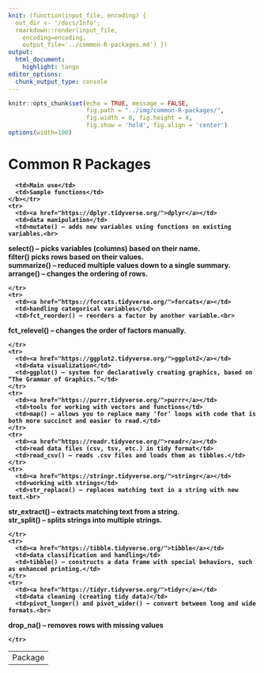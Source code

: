 ```yaml
---
knit: (function(input_file, encoding) {
  out_dir <- '/docs/Info';
  rmarkdown::render(input_file,
    encoding=encoding,
    output_file='../common-R-packages.md') })
output:
  html_document:
    highlight: tango
editor_options:
  chunk_output_type: console
---
```


```r
knitr::opts_chunk$set(echo = TRUE, message = FALSE,
                      fig.path = "../img/common-R-packages/",
                      fig.width = 6, fig.height = 4,
                      fig.show = 'hold', fig.align = 'center')
options(width=100)
```

# Common R Packages

<table style="width:90%">
  <tbody>
    <tr><b>
      <td>Package</td>
      <td>Main use</td>
      <td>Sample functions</td>
    </b></tr>
    <tr>
      <td><a href="https://dplyr.tidyverse.org/">dplyr</a></td>
      <td>data manipulation</td>
      <td>mutate() – adds new variables using functions on existing variables.<br>
select() – picks variables (columns) based on their name.<br>
filter() picks rows based on their values.<br>
summarize() – reduced multiple values down to a single summary.<br>
arrange() – changes the ordering of rows.</td>
    </tr>
    <tr>
      <td><a href="https://forcats.tidyverse.org/">forcats</a></td>
      <td>handling categorical variables</td>
      <td>fct_reorder() – reorders a factor by another variable.<br>
fct_relevel() – changes the order of factors manually.
</td>
    </tr>
    <tr>
      <td><a href="https://ggplot2.tidyverse.org/">ggplot2</a></td>
      <td>data visualization</td>
      <td>ggplot() – system for declaratively creating graphics, based on “The Grammar of Graphics.”</td>
    </tr>
    <tr>
      <td><a href="https://purrr.tidyverse.org/">purrr</a></td>
      <td>tools for working with vectors and functions</td>
      <td>map() – allows you to replace many ‘for’ loops with code that is both more succinct and easier to read.</td>
    </tr>
    <tr>
      <td><a href="https://readr.tidyverse.org/">readr</a></td>
      <td>read data files (csv, tsv, etc.) in tidy format</td>
      <td>read_csv() – reads .csv files and loads them as tibbles.</td>
    </tr>
    <tr>
      <td><a href="https://stringr.tidyverse.org/">stringr</a></td>
      <td>working with strings</td>
      <td>str_replace() – replaces matching text in a string with new text.<br>
str_extract() – extracts matching text from a string.<br>
str_split() – splits strings into multiple strings.
</td>
    </tr>
    <tr>
      <td><a href="https://tibble.tidyverse.org/">tibble</a></td>
      <td>data classification and handling</td>
      <td>tibble() – constructs a data frame with special behaviors, such as enhanced printing.</td>
    </tr>
    <tr>
      <td><a href="https://tidyr.tidyverse.org/">tidyr</a></td>
      <td>data cleaning (creating tidy data)</td>
      <td>pivot_longer() and pivot_wider() – convert between long and wide formats.<br>
drop_na() – removes rows with missing values
</td>
    </tr>
  </tbody>
</table>